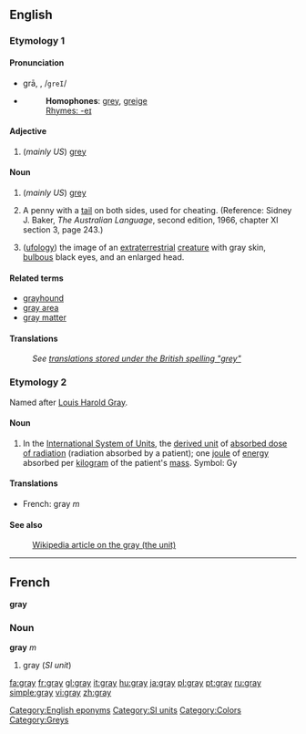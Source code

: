 {{see|Gray}}
==English==
<!--If you edit this entry, please also edit the following entry to ensure these two entries remain in synchrony:
grey-->

===Etymology 1===

====Pronunciation====
*grā, {{IPA|/ɡreɪ/}}, /<tt>greI</tt>/
*{{audio|en-us-gray.ogg|Audio (US)}}
*:'''Homophones''': [[grey]], [[greige]]
*:[[Rhymes:English:-eɪ|Rhymes: -eɪ]]

====Adjective====
{{en-adj|er}}

#(''mainly US'') [[grey]]

====Noun====
{{en-noun}}

#(''mainly US'') [[grey]]
# {{two-up}} A penny with a [[tail]] on both sides, used for cheating.  (Reference: Sidney J. Baker, ''The Australian Language'', second edition, 1966, chapter XI section 3, page 243.)
# ([[ufology]]) the image of an [[extraterrestrial]] [[creature]] with gray skin, [[bulbous]] black eyes, and an enlarged head.

====Related terms====
*[[grayhound]]
*[[gray area]]
*[[gray matter]]

====Translations====
:''See [[grey#Translations|translations stored under the British spelling "grey"]]''

===Etymology 2===
Named after [[w:Louis Harold Gray|Louis Harold Gray]].

====Noun====
#In the [[International System of Units]], the [[derived unit]] of [[absorbed dose of radiation]] (radiation absorbed by a patient); one [[joule]] of [[energy]] absorbed per [[kilogram]] of the patient's [[mass]].  Symbol: Gy

====Translations====
*French: gray ''m''

====See also====
:[[w:gray_(unit)|Wikipedia article on the gray (the unit)]]

[[Category:English eponyms]]
[[Category:SI units]]

----

==French==
'''gray'''

===Noun===
'''gray''' ''m''
# gray (''SI unit'')

[[Category:Colors]]
[[Category:Greys]]

[[fa:gray]]
[[fr:gray]]
[[gl:gray]]
[[it:gray]]
[[hu:gray]]
[[ja:gray]]
[[pl:gray]]
[[pt:gray]]
[[ru:gray]]
[[simple:gray]]
[[vi:gray]]
[[zh:gray]]